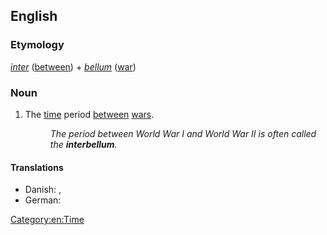 ==English==
{{wikipedia|lang=en}}

===Etymology===
{{etyl|la|en}} ''[[inter]]'' ([[between]]) + ''[[bellum]]'' ([[war]])

===Noun===
{{en-noun|-}}

# The [[time]] period [[between]] [[war]]s.
#: ''The period between World War I and World War II is often called the '''interbellum'''.''

====Translations====
{{trans-top|time period between wars}}
* Danish: {{t|da|mellemkrigstid}}, {{t|da|mellemkrigsårene}}
* German: {{t|de|Zwischenkriegszeit}}
{{trans-mid}}
{{trans-bottom}}

[[Category:en:Time]]